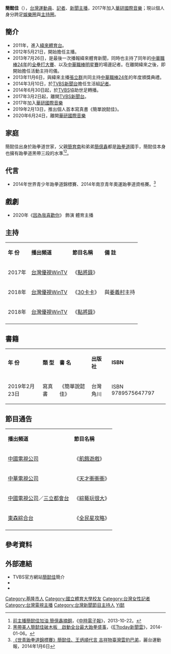 {{人物}}{{主播資訊
| 頭銜 = 前[[TVBS新聞台|TVBS新聞台]]主播
| 姓名 = 簡懿佳
| 圖片 = 簡懿佳 YiChia-摩曼頓女力路跑主持.jpg
| 尺寸 = <!-- 預設值為220px -->
| 國籍 = {{ROC}}
| 出生日期 = {{Birth date and age|year=1989|month=1|day=9}}
| 出生地 = {{TWN}}基隆市
| 逝世日期 = <!-- {{Death date and age|没年|月|日|生年|月|日}} -->
| 綽號 = 簡芬芳
| 最高學歷 = 國立體育大學休閒產業經營學系
| 母校 = 國立體育大學
| 所屬 = 
| 職歷 = 
| 活躍年代 = 2010 -
| 類型 = 
| 宗教信仰 = 
| 婚姻狀況 = 已婚
| 配偶 = {{marriage|李政翰|2020年4月3日}}
| 兒女 = 女兒<BR>{{Birth date and age|year=2022|month=4|day=3}}
| 網站 = https://www.facebook.com/Shou7819
| 現在演出節目 = <!-- 具代表性的節目 -->
| 過去演出節目 = <!-- 具代表性的節目 -->
| module = 
}}
{{Infobox sportsperson
| honorific_prefix          = 
| name                      = 簡懿佳
| honorific_suffix          = 
| image                     = 
| image_size                = 
| alt                       = 
| caption                   = 
| headercolor               = 
| textcolor                 = 
| real_name                 = 
| native_name               = 
| native_name_lang          = 
| romanizedname             = 
| english_name              = 
| birth_name                = 
| nickname                  = 
| nationality               = {{ROC}}
| birth_date                = {{Birth date and age|year=1989|month=1|day=9}}
| birth_place               = {{TWN}}基隆市
| residence                 = {{TWN}}
| education                 = 國立體育大學休閒產業經營學系
| alma_mater                = 國立體育大學
| occupation                = 緯來體育臺主播、TVBS新聞主播
| years_active              = 2010 -
| height                    = {{height|m=1.65}}
| weight                    = {{weight|kg=49}}
| country                   = {{TWN}}
| sport                     = 跆拳道
| updated                   = 2017年2月23日
}}
'''簡懿佳'''（{{bd|1989年|1月9日||}}），[[台灣|台灣]][[運動員|運動員]]、[[記者|記者]]、[[新聞主播|新聞主播]]，2017年加入[[華研國際音樂|華研國際音樂]]；現以個人身分跨足[[娛樂圈|娛樂圈]]與[[主持人|主持圈]]。

==簡介==
*2011年，進入[[緯來體育台|緯來體育台]]。
*2012年5月21日，開始擔任主播。
*2013年7月26日，是最後一次播報緯來體育新聞，同時也主持了同年的[[中華職棒24年|中華職棒24年]]的[[中華職棒全壘打大賽|全壘打大賽]]、以及[[中華職棒明星賽|中華職棒明星賽]]的場邊記者。在離開緯來之後，即開始擔任活動主持司儀。
*2013年11月6日，與緯來主播[[張立群|張立群]]共同主持[[中華職棒24年|中華職棒24年]]的年度頒獎典禮。
*2014年3月10日，於[[TVBS新聞台|TVBS新聞台]]擔任生活組[[記者|記者]]。
*2014年6月30日起，於[[TVBS|TVBS]]協助世足轉播。
*2017年3月2日起，離開[[TVBS新聞台|TVBS新聞台]]。
*2017年加入[[華研國際音樂|華研國際音樂]]
*2019年2月13日，推出個人首本寫真書《簡單說懿佳》。
*2020年6月24日，離開[[華研國際音樂|華研國際音樂]]

==家庭==
簡懿佳出身於跆拳道世家，父親[[簡育南|簡育南]]和弟弟[[簡億鑫|簡億鑫]]都是[[跆拳道|跆拳道]]國手，簡懿佳本身也擁有跆拳道黑帶三段的水準<ref>[https://www.chinatimes.com/realtimenews/20131022004893-260403?chdtv 前主播簡懿佳加油 簡億鑫摘銅]，《[[中時電子報|中時電子報]]》，2013-10-22。</ref><ref>[https://sports.ettoday.net/news/313469 黑帶美人簡懿佳破木板　啟動全台最大跆拳盛事]，《[[ETtoday新聞雲|ETtoday新聞雲]]》，2014-01-06。</ref>。

==代言==
* 2014年世界青少年跆拳道錦標賽、2014年南京青年奧運跆拳道資格賽。<ref>[http://tw.news.yahoo.com/%E4%B8%96%E9%9D%92%E8%B7%86%E6%8B%B3%E9%81%93%E9%8C%A6%E6%A8%99%E8%B3%BD-%E7%B0%A1%E6%87%BF%E4%BD%B3-%E7%8E%8B%E7%82%B3%E9%A0%86%E4%BB%A3%E8%A8%80-%E5%90%89%E7%A5%A5%E7%89%A9%E8%87%BA%E7%81%A3%E9%9B%B2%E8%B1%B9%E5%B7%B4%E5%BC%9F-150336751.html 《世青跆拳道錦標賽》簡懿佳、王炳順代言 吉祥物臺灣雲豹巴弟]，麗台運動報，2014年1月6日</ref>

==戲劇==
*2020年《[[因為我喜歡你|因為我喜歡你]]》 飾演 體育主播

==主持==
{| class="wikitable"
|- bgcolor="#BABEFF" align="center"
|'''年 份'''||'''播出頻道'''||'''節目名稱'''||'''備 註'''
|-
|2017年||[[WinTV|台灣優視WinTV]]||《[[點將錄|點將錄]]》||
|-
|2018年||[[WinTV|台灣優視WinTV]]||《[[30卡卡|30卡卡]]》||與[[姜義村|姜義村]]主持
|-
|2018年||[[WinTV|台灣優視WinTV]]||《[[點將錄|點將錄]]》||
|-
|}

== 書籍 ==
{| class="wikitable"
|- bgcolor="#BABEFF" align="center"
|'''年 份'''||'''類 型'''||'''書 名'''||'''出版社'''||'''ISBN'''
|-
|2019年2月23日
|寫真書
|《簡單說懿佳》
|台灣角川
|ISBN 9789575647797
|}

==節目通告==
{| class="wikitable"  
|- bgcolor="#BABEFF" align="center"
|'''播出頻道'''||'''節目名稱'''
|-
|[[中國電視公司|中國電視公司]]||《[[飢餓遊戲_(電視節目)|飢餓遊戲]]》
|-
|[[中華電視公司|中華電視公司]]||《[[天才衝衝衝|天才衝衝衝]]》
|-
|[[中國電視公司|中國電視公司]]／[[三立都會台|三立都會台]]||《[[綜藝玩很大|綜藝玩很大]]》
|-
|[[東森綜合台|東森綜合台]]||《[[全民星攻略|全民星攻略]]》
|-
|}

==參考資料==
{{Reflist}}

==外部連結==
{{台灣棒球維基館}}
*TVBS官方網站[https://web.archive.org/web/20170203075622/http://other.tvbs.com.tw/other/anchor/371596e8-bbf9-11e4-81d1-6778d3468b5a/ 簡懿佳]簡介
*{{facebook|Shou7819}}
*{{instagram|yichiachien}}
{{DEFAULTSORT:Jian簡}}
[[Category:基隆市人|Category:基隆市人]]
[[Category:國立體育大學校友|Category:國立體育大學校友]]
[[Category:台灣女性記者|Category:台灣女性記者]]
[[Category:台灣電視主播|Category:台灣電視主播]]
[[Category:台灣新聞節目主持人|Category:台灣新聞節目主持人]]
[[Category:簡姓|Yi懿]]